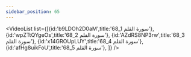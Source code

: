 ```yaml
---
sidebar_position: 65
---
```


<VideoList list={[{id:'b9LDOh2D0aM',title:'68_1 سورة القلم'},
{id:'wpZTtQYgeOs',title:'68_2 سورة القلم'},
{id:'AZdRS8NP3rw',title:'68_3 سورة القلم'},
{id:'x14GROUpLUY',title:'68_4 سورة القلم'},
{id:'afHg8uikFoU',title:'68_5 سورة القلم'},
]}
/>
